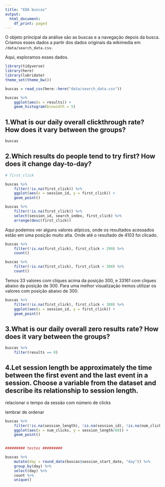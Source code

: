 ```yaml
---
title: "EDA buscas"
output:
  html_document:
    df_print: paged
---
```


O objeto principal da análise são as buscas e a navegação depois da busca. Criamos esses dados a partir dos dados originais da wikimedia em `/data/search_data.csv`. 

Aqui, exploramos esses dados. 

```r
library(tidyverse)
library(here)
library(lubridate)
theme_set(theme_bw())
```

```r
buscas = read_csv(here::here("data/search_data.csv"))
```

```r
buscas %>% 
    ggplot(aes(x = results)) + 
    geom_histogram(binwidth = 5) 
```

## 1.What is our daily overall clickthrough rate? How does it vary between the groups?

```r
buscas
```

## 2.Which results do people tend to try first? How does it change day-to-day?

```r
# first_click

buscas %>%
    filter(!is.na(first_click)) %>%
    ggplot(aes(x = session_id, y = first_click)) +
    geom_point()
```

```r
buscas %>%
    filter(!is.na(first_click)) %>%
    select(session_id, search_index, first_click) %>%
    arrange(desc(first_click))
```

Aqui podemos ver alguns valores atípicos, onde os resultados acessados estão em uma posição muito alta. Onde até o resultado de 4103 foi clicado.

```r
buscas %>%
    filter(!is.na(first_click), first_click > 299) %>%
    count()
```

```r
buscas %>%
    filter(!is.na(first_click), first_click < 300) %>%
    count()
```

Temos 33 valores com cliques acima da posição 300, e 33161 com cliques abaixo da posição de 300. Para uma melhor visualização iremos utilizar os valores com posição abaixo de 300.

```r
buscas %>%
    filter(!is.na(first_click), first_click < 300) %>%
    ggplot(aes(x = session_id, y = first_click)) +
    geom_point()
```


## 3.What is our daily overall zero results rate? How does it vary between the groups?

```r
buscas %>%
    filter(results == 0)
```


## 4.Let session length be approximately the time between the first event and the last event in a session. Choose a variable from the dataset and describe its relationship to session length. 

relacionar o tempo da sessão com número de clicks

lembrar de ordenar
```r
buscas %>%
    filter(!is.na(session_length), !is.na(session_id), !is.na(num_clicks)) %>%
    ggplot(aes(x = num_clicks, y = session_length/60)) +
    geom_point()
    
```

```r
######### testes #########

buscas %>%
    mutate(day = round_date(buscas$session_start_date, "day")) %>%
    group_by(day) %>%
    select(day) %>%
    count %>%
    unique()
```


